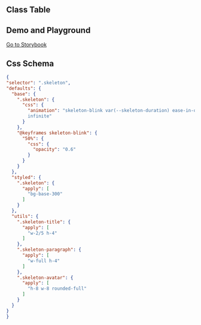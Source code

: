 
## Class Table

<CssTable name="skeleton" />

## Demo and Playground

[Go to Storybook](https://story.ui.icebreaker.top/?path=/docs/feedback-skeleton--docs)

## Css Schema

```json
{
"selector": ".skeleton",
"defaults": {
  "base": {
    ".skeleton": {
      "css": {
        "animation": "skeleton-blink var(--skeleton-duration) ease-in-out
        infinite"
      }
    },
    "@keyframes skeleton-blink": {
      "50%": {
        "css": {
          "opacity": "0.6"
        }
      }
    }
  },
  "styled": {
    ".skeleton": {
      "apply": [
        "bg-base-300"
      ]
    }
  },
  "utils": {
    ".skeleton-title": {
      "apply": [
        "w-2/5 h-4"
      ]
    },
    ".skeleton-paragraph": {
      "apply": [
        "w-full h-4"
      ]
    },
    ".skeleton-avatar": {
      "apply": [
        "h-8 w-8 rounded-full"
      ]
    }
  }
}
}
```